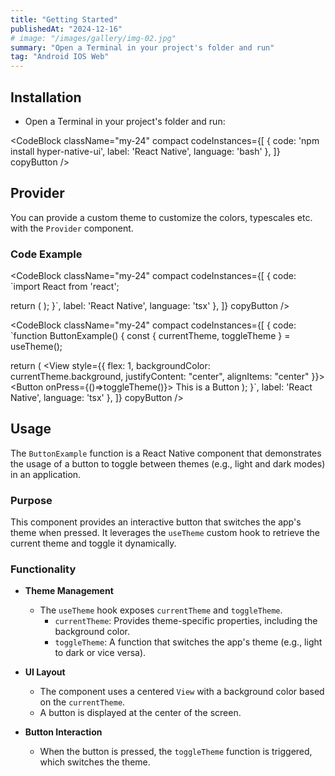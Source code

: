 ```yaml
---
title: "Getting Started"
publishedAt: "2024-12-16"
# image: "/images/gallery/img-02.jpg"
summary: "Open a Terminal in your project's folder and run"
tag: "Android IOS Web"
---
```

## Installation

* Open a Terminal in your project's folder and run:

<CodeBlock className="my-24"
    compact
    codeInstances={[
        {
            code: 'npm install hyper-native-ui',
            label: 'React Native',
            language: 'bash'
        },
    ]}
    copyButton
/>
## Provider

You can provide a custom theme to customize the colors, typescales etc. with the `Provider` component.

### **Code Example**
<CodeBlock className="my-24"
    compact
    codeInstances={[
        {
            code: `import React from 'react';

  return (
  <ThemeProvider>
    <ButtonExample/>
  </ThemeProvider>
  );
}`,
            label: 'React Native',
            language: 'tsx'
        },
    ]}
    copyButton
/>

<CodeBlock className="my-24"
    compact
    codeInstances={[
        {
            code: `function ButtonExample() {
  const { currentTheme, toggleTheme } = useTheme();

  return (
    <View style={{
      flex: 1,
      backgroundColor: currentTheme.background,
      justifyContent: "center",
      alignItems: "center"
    }}>
      <Button onPress={()=>toggleTheme()}>
        This is a Button
      </Button>
    </View>
  );
}`,
            label: 'React Native',
            language: 'tsx'
        },
    ]}
    copyButton
/>

## Usage

The `ButtonExample` function is a React Native component that demonstrates the usage of a button to toggle between themes (e.g., light and dark modes) in an application.

### **Purpose**  
This component provides an interactive button that switches the app's theme when pressed. It leverages the `useTheme` custom hook to retrieve the current theme and toggle it dynamically.

### **Functionality**  

- **Theme Management**  
   - The `useTheme` hook exposes `currentTheme` and `toggleTheme`.
     - `currentTheme`: Provides theme-specific properties, including the background color.  
     - `toggleTheme`: A function that switches the app's theme (e.g., light to dark or vice versa).

- **UI Layout**  
   - The component uses a centered `View` with a background color based on the `currentTheme`.  
   - A button is displayed at the center of the screen.

- **Button Interaction**  
   - When the button is pressed, the `toggleTheme` function is triggered, which switches the theme.